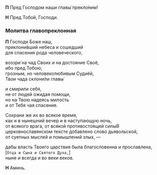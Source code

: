 
<span id="glavopreklonnaja" />

**П** Пред Господом наши главы́ прекло́ним!

**Н** Пред Тобой, Господи.

### Молитва главопреклонная

**П** Господи Боже наш,  
приклони́вший небеса и сошедший  
для спасения рода человеческого,

воззри́ на чад Своих и на достояние Своё,  
ибо пред Тобою,  
грозным, но человеколюбивым Судиёй,  
Твои чада склони́ли главы́

и смирили себя,  
не от людей ожидая помощи,  
но на Твою надеясь милость  
и от Тебя чая спасения.

Сохрани же их во всякое время,  
как и в нынешний вечер и в наступающую ночь,  
от всякого врага, от всякой противостоящей силы<Tooltip>В церковнославянском тексте добавлено слово дьявольской</Tooltip>,  
от суетных мыслей и помышлений злых, —

дабы власть Твоего царствия была благословенна и прославлена,  
<R>[</R>`Отца и Сына и Святого Духа,`<R>]</R>  
ныне и всегда и во веки веков.

**Н** Аминь.
